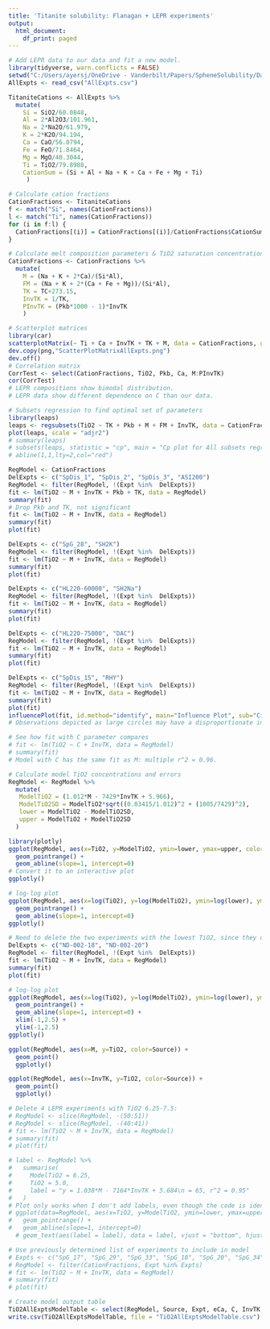 ```yaml
---
title: 'Titanite solubility: Flanagan + LEPR experiments'
output:
  html_document:
    df_print: paged
---
```

```r
# Add LEPR data to our data and fit a new model.
library(tidyverse, warn.conflicts = FALSE)
setwd("C:/Users/ayersj/OneDrive - Vanderbilt/Papers/SpheneSolubility/DataAnalysis/TitaniteExpts")
AllExpts <- read_csv("AllExpts.csv")
```

```r
TitaniteCations <- AllExpts %>%
  mutate(
    Si = SiO2/60.0848,
    Al = 2*Al2O3/101.961,
    Na = 2*Na2O/61.979,
    K = 2*K2O/94.194,
    Ca = CaO/56.0794,
    Fe = FeO/71.8464,
    Mg = MgO/40.3044,
    Ti = TiO2/79.8988,
    CationSum = (Si + Al + Na + K + Ca + Fe + Mg + Ti)
     )
```

```r
# Calculate cation fractions
CationFractions <- TitaniteCations
f <- match("Si", names(CationFractions))
l <- match("Ti", names(CationFractions))
for (i in f:l) {
  CationFractions[(i)] = CationFractions[(i)]/CationFractions$CationSum
}

```

```r
# Calculate melt composition parameters & TiO2 saturation concentration
CationFractions <- CationFractions %>%
  mutate(
    M = (Na + K + 2*Ca)/(Si*Al),
    FM = (Na + K + 2*(Ca + Fe + Mg))/(Si*Al),
    TK = TC+273.15,
    InvTK = 1/TK,
    PInvTK = (Pkb*1000 - 1)*InvTK
    )
```

```r
# Scatterplot matrices
library(car)
scatterplotMatrix(~ Ti + Ca + InvTK + TK + M, data = CationFractions, groups = CationFractions$Source, smooth = FALSE)
dev.copy(png,"ScatterPlotMatrixAllExpts.png")
dev.off()   
# Correlation matrix
CorrTest <- select(CationFractions, TiO2, Pkb, Ca, M:PInvTK)
cor(CorrTest)
# LEPR compositions show bimodal distribution. 
# LEPR data show different dependence on C than our data. 
```

```r
# Subsets regression to find optimal set of parameters
library(leaps)
leaps <- regsubsets(TiO2 ~ TK + Pkb + M + FM + InvTK, data = CationFractions, nbest = 2) 
plot(leaps, scale = "adjr2")
# summary(leaps)
# subsets(leaps, statistic = "cp", main = "Cp plot for All subsets regression")
# abline(1,1,lty=2,col="red")
```

```r
RegModel <- CationFractions
DelExpts <- c("SpDis_1", "SpDis_2", "SpDis_3", "ASI200")
RegModel <- filter(RegModel, !(Expt %in%  DelExpts))
fit <- lm(TiO2 ~ M + InvTK + Pkb + TK, data = RegModel)
summary(fit)
# Drop Pkb and TK, not significant
fit <- lm(TiO2 ~ M + InvTK, data = RegModel)
summary(fit)
plot(fit)
```

```r
DelExpts <- c("SpG_28", "SH2K")
RegModel <- filter(RegModel, !(Expt %in%  DelExpts))
fit <- lm(TiO2 ~ M + InvTK, data = RegModel)
summary(fit)
plot(fit)
```

```r
DelExpts <- c("HL220-60000", "SH2Na")
RegModel <- filter(RegModel, !(Expt %in%  DelExpts))
fit <- lm(TiO2 ~ M + InvTK, data = RegModel)
summary(fit)
plot(fit)
```


```r
DelExpts <- c("HL220-75000", "DAC")
RegModel <- filter(RegModel, !(Expt %in%  DelExpts))
fit <- lm(TiO2 ~ M + InvTK, data = RegModel)
summary(fit)
plot(fit)
```

```r
DelExpts <- c("SpDis_15", "RHY")
RegModel <- filter(RegModel, !(Expt %in%  DelExpts))
fit <- lm(TiO2 ~ M + InvTK, data = RegModel)
summary(fit)
plot(fit)
influencePlot(fit, id.method="identify", main="Influence Plot", sub="Circle size is proportional to Cook's distance")
# Observations depicted as large circles may have a disproportionate influence on the parameter estimates of the model. Points with Hat values above 0.2 have high leverage.
```


```r
# See how fit with C parameter compares
# fit <- lm(TiO2 ~ C + InvTK, data = RegModel)
# summary(fit)
# Model with C has the same fit as M: multiple r^2 = 0.96.
```


```r
# Calculate model TiO2 concentrations and errors
RegModel <- RegModel %>%
  mutate(
   ModelTiO2 = (1.012*M - 7429*InvTK + 5.966),
   ModelTiO2SD = ModelTiO2*sqrt((0.03415/1.012)^2 + (1005/7429)^2),
   lower = ModelTiO2 - ModelTiO2SD,
   upper = ModelTiO2 + ModelTiO2SD
  )
```

```r
library(plotly)
ggplot(RegModel, aes(x=TiO2, y=ModelTiO2, ymin=lower, ymax=upper, color=Source)) +
  geom_pointrange() +
  geom_abline(slope=1, intercept=0)
# Convert it to an interactive plot
ggplotly()
```

```r
# log-log plot
ggplot(RegModel, aes(x=log(TiO2), y=log(ModelTiO2), ymin=log(lower), ymax=log(upper))) +
  geom_pointrange() +
  geom_abline(slope=1, intercept=0)
ggplotly()

```

```r
# Need to delete the two experiments with the lowest TiO2, since they don't fall on the trend and are likely below the detection limit
DelExpts <- c("ND-002-18", "ND-002-20")
RegModel <- filter(RegModel, !(Expt %in%  DelExpts))
fit <- lm(TiO2 ~ M + InvTK, data = RegModel)
summary(fit)
plot(fit)
```

```r
# log-log plot
ggplot(RegModel, aes(x=log(TiO2), y=log(ModelTiO2), ymin=log(lower), ymax=log(upper), color=Source)) +
  geom_pointrange() +
  geom_abline(slope=1, intercept=0) +
  xlim(-1,2.5) +
  ylim(-1,2.5)
ggplotly()
```


```r
ggplot(RegModel, aes(x=M, y=TiO2, color=Source)) +
  geom_point()
  ggplotly()
```

```r
ggplot(RegModel, aes(x=InvTK, y=TiO2, color=Source)) +
  geom_point()
  ggplotly()
```

```r
# Delete 4 LEPR experiments with TiO2 6.25-7.5:
# RegModel <- slice(RegModel, -(50:51))
# RegModel <- slice(RegModel, -(40:41))
# fit <- lm(TiO2 ~ M + InvTK, data = RegModel)
# summary(fit)
# plot(fit)
```

```r
# label <- RegModel %>%
#   summarise(
#     ModelTiO2 = 6.25,
#     TiO2 = 5.0,
#     label = "y = 1.038*M - 7164*InvTK + 5.684\n = 65, r^2 = 0.95"
#   )
# Plot only works when I don't add labels, even though the code is identical to that in Chpt. 28 of Wickham and Grolemund "R for Data Science" 
# ggplot(data=RegModel, aes(x=TiO2, y=ModelTiO2, ymin=lower, ymax=upper, color=Source)) +
#   geom_pointrange() +
#   geom_abline(slope=1, intercept=0)  
  # geom_text(aes(label = label), data = label, vjust = "bottom", hjust = "right")
```

```r
# Use previously determined list of experiments to include in model
# Expts <- c("SpG_17", "SpG_29", "SpG_33", "SpG_18", "SpG_20", "SpG_34", "SpG_32", "SpG_11", "SpG_23", "SpG_7", "SpG_12", "SpG_8", "SpG_10", "SpDis_18", "SpDis_21", "SpDis_17", "SpDis_7", "SpDis_10", "SpDis_11", "SpDis_12", "SpDis_13", "SpDis_15", "SpG_30", "SpDis_4", "SpDis_16", "SpG_15", "SpG_16", "SpG_19", "ND-002-18", "ND-002-20", "HL220-without", "HL220-25", "HL220-50", "HL220-100", "HL220-250", "HL220-1500", "HL220-2500", "HL220-5000", "HL220-15000", "HL220-60000", "HL220-75000", "HL240-100", "HL240-250", "HL240-500", "HL240-2000", "HL240-5000", "HL240-20000", "HL240-45000", "HL22REE-200", "SH2K", "SH2Na", "ASI220", "ASI240", "ASI250", "ASI280", "DAC", "RHY", "1044BA", "1044A", "1044T", "1045BA", "1045A", "1045T", "1046BA", "1046A", "1046T", "1056BA", "1056A", "1056T")
# RegModel <- filter(CationFractions, Expt %in% Expts)
# fit <- lm(TiO2 ~ M + InvTK, data = RegModel)
# summary(fit)
# plot(fit)

```


```r
# Create model output table
TiO2AllExptsModelTable <- select(RegModel, Source, Expt, eCa, C, InvTK, TiO2, ModelTiO2, ModelTiO2SD)
write.csv(TiO2AllExptsModelTable, file = "TiO2AllExptsModelTable.csv")
```
